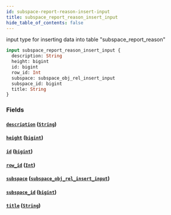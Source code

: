 ```yaml
---
id: subspace-report-reason-insert-input
title: subspace_report_reason_insert_input
hide_table_of_contents: false
---
```


input type for inserting data into table "subspace_report_reason"

```graphql
input subspace_report_reason_insert_input {
  description: String
  height: bigint
  id: bigint
  row_id: Int
  subspace: subspace_obj_rel_insert_input
  subspace_id: bigint
  title: String
}
```

### Fields

#### [`description`](#) ([`String`](../scalars/string))

#### [`height`](#) ([`bigint`](../scalars/bigint))

#### [`id`](#) ([`bigint`](../scalars/bigint))

#### [`row_id`](#) ([`Int`](../scalars/int))

#### [`subspace`](#) ([`subspace_obj_rel_insert_input`](../inputs/subspace-obj-rel-insert-input))

#### [`subspace_id`](#) ([`bigint`](../scalars/bigint))

#### [`title`](#) ([`String`](../scalars/string))
